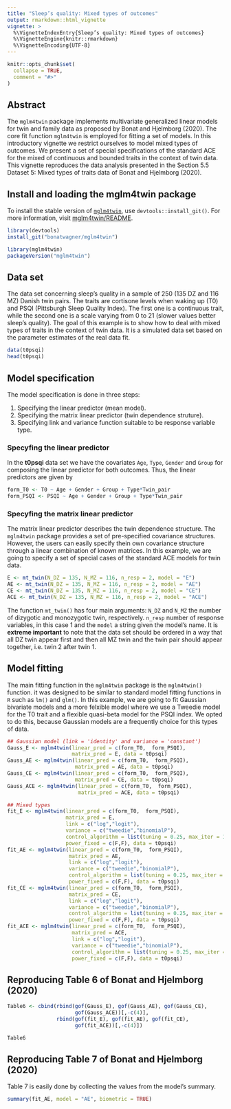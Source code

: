 ```yaml
---
title: "Sleep’s quality: Mixed types of outcomes"
output: rmarkdown::html_vignette
vignette: >
  %\VignetteIndexEntry{Sleep’s quality: Mixed types of outcomes}
  %\VignetteEngine{knitr::rmarkdown}
  %\VignetteEncoding{UTF-8}
---
```


```r
knitr::opts_chunk$set(
  collapse = TRUE,
  comment = "#>"
)
```

## Abstract

The `mglm4twin` package implements multivariate generalized
linear models for twin and family data as proposed by Bonat and Hjelmborg (2020).
The core fit function `mglm4twin` is employed for fitting a set of models. 
In this introductory vignette we restrict ourselves to model 
mixed types of outcomes. We present a set of special specifications of the standard ACE
for the mixed of continuous and bounded traits in the context of twin data. 
This vignette reproduces the data analysis presented in the Section 5.5 
Dataset 5: Mixed types of traits data of Bonat and Hjelmborg (2020). 

## Install and loading the mglm4twin package

To install the stable version of [`mglm4twin`][], use
`devtools::install_git()`. For more information, visit [mglm4twin/README].

```r
library(devtools)
install_git("bonatwagner/mglm4twin")
```

```r
library(mglm4twin)
packageVersion("mglm4twin")
```

## Data set

The data set concerning sleep’s quality in a sample of 250 (135 DZ and 116 MZ) 
Danish twin pairs. The traits are cortisone levels when waking up (T0) and PSQI 
(Pittsburgh Sleep Quality Index). The first one is a continuous trait, while the 
second one is a scale varying from 0 to 21 (slower values better sleep’s quality).
The goal of this example is to show how to deal with mixed types of traits in the 
context of twin data. It is a simulated data set based on the parameter estimates
of the real data fit. 

```r
data(t0psqi)
head(t0psqi)
```


## Model specification

The model specification is done in three steps:

   1. Specifying the linear predictor (mean model).
   2. Specifying the matrix linear predictor (twin dependence struture).
   3. Specifying link and variance function suitable to be response variable type.

### Specyfing the linear predictor

In the **t0psqi** data set we have the covariates `Age`, `Type`, `Gender` and 
`Group` for composing the linear predictor for both outcomes. 
Thus, the linear predictors are given by

```r
form_T0 <- T0 ~ Age + Gender + Group + Type*Twin_pair
form_PSQI <- PSQI ~ Age + Gender + Group + Type*Twin_pair
```

### Specyfing the matrix linear predictor

The matrix linear predictor describes the twin dependence structure. The `mglm4twin` package provides a set of pre-specified covariance structures. However, the users can easily specify thein own covariance structure through a linear combination of known matrices. In this example, we are going to specify a set of special cases of the standard ACE models for twin data.

```r
E <- mt_twin(N_DZ = 135, N_MZ = 116, n_resp = 2, model = "E")
AE <- mt_twin(N_DZ = 135, N_MZ = 116, n_resp = 2, model = "AE")
CE <- mt_twin(N_DZ = 135, N_MZ = 116, n_resp = 2, model = "CE")
ACE <- mt_twin(N_DZ = 135, N_MZ = 116, n_resp = 2, model = "ACE")
```

The function `mt_twin()` has four main arguments: `N_DZ` and `N_MZ` the number 
of dizygotic and monozygotic twin, respectively. `n_resp` number of response 
variables, in this case $1$ and the `model` a string given the model's name.
It is **extreme important** to note that the data set should be ordered in a way 
that all DZ twin appear first and then all MZ twin and the twin pair should 
appear together, i.e. twin 2 after twin 1. 

## Model fitting

The main fitting function in the `mglm4twin` package is the `mglm4twin()` function.
it was designed to be similar to standard model fitting functions in `R` such as `lm()` and `glm()`. In this example, we are going to fit Gaussian bivariate models and
a more felxible model where we use a Tweedie model for the T0 trait and
a flexible quasi-beta model for the PSQI index. We opted to do this, because
Gaussian models are a frequently choice for this types of data.



```r
## Gaussian model (link = 'identity' and variance = 'constant')
Gauss_E <- mglm4twin(linear_pred = c(form_T0,  form_PSQI), 
                     matrix_pred = E, data = t0psqi)
Gauss_AE <- mglm4twin(linear_pred = c(form_T0,  form_PSQI), 
                      matrix_pred = AE, data = t0psqi)
Gauss_CE <- mglm4twin(linear_pred = c(form_T0,  form_PSQI), 
                      matrix_pred = CE, data = t0psqi)
Gauss_ACE <- mglm4twin(linear_pred = c(form_T0,  form_PSQI), 
                       matrix_pred = ACE, data = t0psqi)

## Mixed types
fit_E <- mglm4twin(linear_pred = c(form_T0,  form_PSQI), 
                   matrix_pred = E, 
                   link = c("log","logit"), 
                   variance = c("tweedie","binomialP"), 
                   control_algorithm = list(tuning = 0.25, max_iter = 100),
                   power_fixed = c(F,F), data = t0psqi)
fit_AE <- mglm4twin(linear_pred = c(form_T0,  form_PSQI), 
                    matrix_pred = AE, 
                    link = c("log","logit"), 
                    variance = c("tweedie","binomialP"), 
                    control_algorithm = list(tuning = 0.25, max_iter = 100),
                    power_fixed = c(F,F), data = t0psqi)
fit_CE <- mglm4twin(linear_pred = c(form_T0,  form_PSQI), 
                    matrix_pred = CE, 
                    link = c("log","logit"), 
                    variance = c("tweedie","binomialP"), 
                    control_algorithm = list(tuning = 0.25, max_iter = 100),
                    power_fixed = c(F,F), data = t0psqi)
fit_ACE <- mglm4twin(linear_pred = c(form_T0,  form_PSQI), 
                     matrix_pred = ACE, 
                     link = c("log","logit"), 
                     variance = c("tweedie","binomialP"), 
                     control_algorithm = list(tuning = 0.25, max_iter = 100),
                     power_fixed = c(F,F), data = t0psqi)
```

## Reproducing Table 6 of Bonat and Hjelmborg (2020)

```r
Table6 <- cbind(rbind(gof(Gauss_E), gof(Gauss_AE), gof(Gauss_CE), 
                      gof(Gauss_ACE))[,-c(4)],
                rbind(gof(fit_E), gof(fit_AE), gof(fit_CE), 
                      gof(fit_ACE))[,-c(4)])

```

```r
Table6
```

## Reproducing Table 7 of Bonat and Hjelmborg (2020)

Table 7 is easily done by collecting the values from the model's summary.

```r
summary(fit_AE, model = "AE", biometric = TRUE)
```

<!---------------------------------------------------------------------- -->

[`mglm4twin`]: http://github.com/bonatwagner/mglm4twin
[mglm4twin/README]: https://github.com/bonatwagner/mglm4twin/blob/main/README.md
